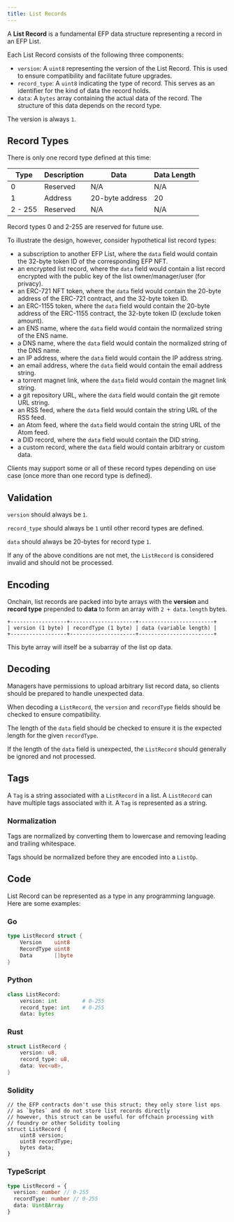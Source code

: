 ```yaml
---
title: List Records
---
```


A **List Record** is a fundamental EFP data structure representing a record in an EFP List.

Each List Record consists of the following three components:

- `version`: A `uint8` representing the version of the List Record. This is used to ensure compatibility and facilitate future upgrades.
- `record_type`: A `uint8` indicating the type of record. This serves as an identifier for the kind of data the record holds.
- `data`: A `bytes` array containing the actual data of the record. The structure of this data depends on the record type.

The version is always `1`.

## Record Types

There is only one record type defined at this time:

| Type    | Description | Data            | Data Length |
| ------- | ----------- | --------------- | ----------- |
| 0       | Reserved    | N/A             | N/A         |
| 1       | Address     | 20-byte address | 20          |
| 2 - 255 | Reserved    | N/A             | N/A         |

Record types 0 and 2-255 are reserved for future use.

To illustrate the design, however, consider hypothetical list record types:

- a subscription to another EFP List, where the `data` field would contain the 32-byte token ID of the corresponding EFP NFT.
- an encrypted list record, where the `data` field would contain a list record encrypted with the public key of the list owner/manager/user (for privacy).
- an ERC-721 NFT token, where the `data` field would contain the 20-byte address of the ERC-721 contract, and the 32-byte token ID.
- an ERC-1155 token, where the `data` field would contain the 20-byte address of the ERC-1155 contract, the 32-byte token ID (exclude token amount).
- an ENS name, where the `data` field would contain the normalized string of the ENS name.
- a DNS name, where the `data` field would contain the normalized string of the DNS name.
- an IP address, where the `data` field would contain the IP address string.
- an email address, where the `data` field would contain the email address string.
- a torrent magnet link, where the `data` field would contain the magnet link string.
- a git repository URL, where the `data` field would contain the git remote URL string.
- an RSS feed, where the `data` field would contain the string URL of the RSS feed.
- an Atom feed, where the `data` field would contain the string URL of the Atom feed.
- a DID record, where the `data` field would contain the DID string.
- a custom record, where the `data` field would contain arbitrary or custom data.

Clients may support some or all of these record types depending on use case (once more than one record type is defined).

## Validation

`version` should always be `1`.

`record_type` should always be `1` until other record types are defined.

`data` should always be 20-bytes for record type `1`.

If any of the above conditions are not met, the `ListRecord` is considered invalid and should not be processed.

## Encoding

Onchain, list records are packed into byte arrays with the **version** and **record type** prepended to **data** to form an array with `2 + data.length` bytes.

```
+------------------+---------------------+------------------------+
| version (1 byte) | recordType (1 byte) | data (variable length) |
+------------------+---------------------+------------------------+
```

This byte array will itself be a subarray of the list op data.

## Decoding

Managers have permissions to upload arbitrary list record data, so clients should be prepared to handle unexpected data.

When decoding a `ListRecord`, the `version` and `recordType` fields should be checked to ensure compatibility.

The length of the `data` field should be checked to ensure it is the expected length for the given `recordType`.

If the length of the `data` field is unexpected, the `ListRecord` should generally be ignored and not processed.

## Tags

A `Tag` is a string associated with a `ListRecord` in a list. A `ListRecord` can have multiple tags associated with it. A `Tag` is represented as a string.

### Normalization

Tags are normalized by converting them to lowercase and removing leading and trailing whitespace.

Tags should be normalized before they are encoded into a `ListOp`.

## Code

List Record can be represented as a type in any programming language. Here are some examples:

### Go

```go
type ListRecord struct {
    Version    uint8
    RecordType uint8
    Data       []byte
}
```

### Python

```python
class ListRecord:
    version: int        # 0-255
    record_type: int    # 0-255
    data: bytes
```

### Rust

```rust
struct ListRecord {
    version: u8,
    record_type: u8,
    data: Vec<u8>,
}
```

### Solidity

```solidity
// the EFP contracts don't use this struct; they only store list ops
// as `bytes` and do not store list records directly
// however, this struct can be useful for offchain processing with
// foundry or other Solidity tooling
struct ListRecord {
    uint8 version;
    uint8 recordType;
    bytes data;
}
```

### TypeScript

```typescript
type ListRecord = {
  version: number // 0-255
  recordType: number // 0-255
  data: Uint8Array
}
```
